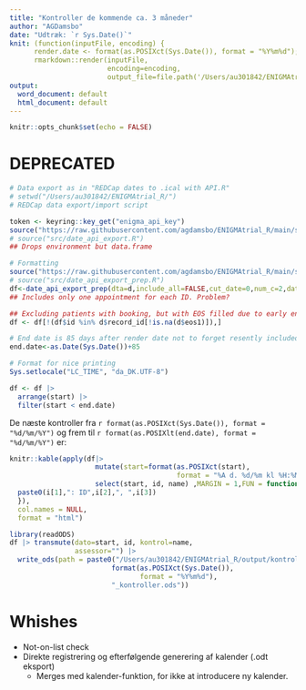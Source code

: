 ```yaml
---
title: "Kontroller de kommende ca. 3 måneder"
author: "AGDamsbo"
date: "Udtræk: `r Sys.Date()`"
knit: (function(inputFile, encoding) { 
      render.date <- format(as.POSIXct(Sys.Date()), format = "%Y%m%d");
      rmarkdown::render(inputFile,
                        encoding=encoding, 
                        output_file=file.path('/Users/au301842/ENIGMAtrial_R/output/',paste0(render.date,'kontroller.doc'))) })
output:
  word_document: default
  html_document: default
---
```


```r
knitr::opts_chunk$set(echo = FALSE)
```


# DEPRECATED


```r
# Data export as in "REDCap dates to .ical with API.R"
# setwd("/Users/au301842/ENIGMAtrial_R/")
# REDCap data export/import script

token <- keyring::key_get("enigma_api_key")
source("https://raw.githubusercontent.com/agdamsbo/ENIGMAtrial_R/main/src/date_api_export.R")
# source("src/date_api_export.R")
## Drops environment but data.frame

# Formatting
source("https://raw.githubusercontent.com/agdamsbo/ENIGMAtrial_R/main/src/date_api_export_prep.R")
# source("src/date_api_export_prep.R")
df<-date_api_export_prep(dta=d,include_all=FALSE,cut_date=0,num_c=2,date_col="_book",room_col = "_room")
## Includes only one appointment for each ID. Problem?

## Excluding patients with booking, but with EOS filled due to early end of study (ie date of EOS not blank)
df <- df[!(df$id %in% d$record_id[!is.na(d$eos1)]),]

# End date is 85 days after render date not to forget resently included patients for 3 months follow-up.
end.date<-as.Date(Sys.Date())+85

# Format for nice printing
Sys.setlocale("LC_TIME", "da_DK.UTF-8")

df <- df |> 
  arrange(start) |> 
  filter(start < end.date) 
```

De næste kontroller fra `r format(as.POSIXct(Sys.Date()), format = "%d/%m/%Y")` og frem til `r format(as.POSIXlt(end.date), format = "%d/%m/%Y")` er:

```r
knitr::kable(apply(df|> 
                     mutate(start=format(as.POSIXct(start), 
                                         format = "%A d. %d/%m kl %H:%M")) |> 
                     select(start, id, name) ,MARGIN = 1,FUN = function(i){
  paste0(i[1],": ID",i[2],", ",i[3])
  }),
  col.names = NULL, 
  format = "html")
```

```r
library(readODS)
df |> transmute(dato=start, id, kontrol=name, 
                assessor="") |> 
  write_ods(path = paste0("/Users/au301842/ENIGMAtrial_R/output/kontrol/",
                         format(as.POSIXct(Sys.Date()), 
                                format = "%Y%m%d"),
                         "_kontroller.ods"))
```


# Whishes

- Not-on-list check
- Direkte registrering og efterfølgende generering af kalender (.odt eksport)
  - Merges med kalender-funktion, for ikke at introducere ny kalender.



